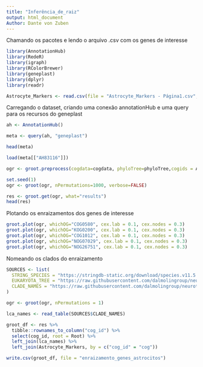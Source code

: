 ```yaml
---
title: "Inferência_de_raiz"
output: html_document
Author: Dante von Zuben
---
```


Chamando os pacotes e lendo o arquivo .csv com os genes de interesse

```r

library(AnnotationHub)
library(RedeR)
library(igraph)
library(RColorBrewer)
library(geneplast)
library(dplyr)
library(readr)

Astrocyte_Markers <- read.csv(file = "Astrocyte_Markers - Página1.csv", header = T)
```


Carregando o dataset, criando uma conexão annotationHub e uma query para os recursos do geneplast
```r
ah <- AnnotationHub()

meta <- query(ah, "geneplast")

head(meta)

load(meta[["AH83116"]])

ogr <- groot.preprocess(cogdata=cogdata, phyloTree=phyloTree,cogids = Astrocyte_Markers$cog, spid="9606")

set.seed(1)
ogr <- groot(ogr, nPermutations=1000, verbose=FALSE)

res <- groot.get(ogr, what="results")
head(res)
```

Plotando os enraizamentos dos genes de interesse
```r
groot.plot(ogr, whichOG="COG0580", cex.lab = 0.1, cex.nodes = 0.3)
groot.plot(ogr, whichOG="KOG0200", cex.lab = 0.1, cex.nodes = 0.3)
groot.plot(ogr, whichOG="COG1012", cex.lab = 0.1, cex.nodes = 0.3)
groot.plot(ogr, whichOG="NOG07029", cex.lab = 0.1, cex.nodes = 0.3)
groot.plot(ogr, whichOG="NOG26751", cex.lab = 0.1, cex.nodes = 0.3)
```

Nomeando os clados do enraizamento
```r
SOURCES <- list(
  STRING_SPECIES = "https://stringdb-static.org/download/species.v11.5.txt",
  EUKARYOTA_TREE = "https://raw.githubusercontent.com/dalmolingroup/neurotransmissionevolution/ctenophora_before_porifera/data/hybrid_tree_modified.nwk",
  CLADE_NAMES = "https://raw.githubusercontent.com/dalmolingroup/neurotransmissionevolution/ctenophora_before_porifera/analysis/geneplast_clade_names.tsv"
)

ogr <- groot(ogr, nPermutations = 1)

lca_names <- read_table(SOURCES$CLADE_NAMES)

groot_df <- res %>%  
  tibble::rownames_to_column("cog_id") %>%
  select(cog_id, root = Root) %>%
  left_join(lca_names) %>%
  left_join(Astrocyte_Markers, by = c("cog_id" = "cog"))

write.csv(groot_df, file = "enraizamento_genes_astrocitos")

```